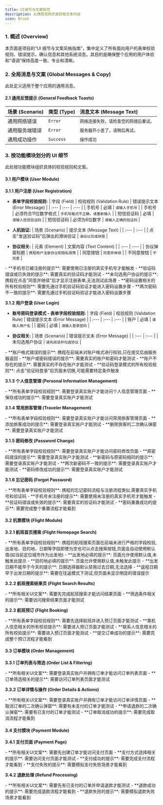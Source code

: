 ```yaml
---
title: UI细节与文案规范
description: 从携程官网页面获取文本内容
icon: Brush
---
```


### 1. 概述 (Overview)

本页面是项目的“UI 细节与文案风格指南”，集中定义了所有面向用户的表单校验规则、错误提示、确认信息和其他系统消息。其目的是确保整个应用的用户体验和“语调”保持高度一致、专业和清晰。

### 2. 全局消息与文案 (Global Messages & Copy)

此处定义适用于整个应用的通用消息。

#### 2.1 通用反馈提示 (General Feedback Toasts)

| 场景 (Scenario) | 类型 (Type) | 消息文本 (Message Text)                |
| :-------------- | :---------- | :------------------------------------- |
| 通用网络错误    | `Error`     | `网络连接失败，请检查您的网络后重试。` |
| 通用服务端错误  | `Error`     | `服务器开小差了，请稍后再试。`         |
| 通用成功操作    | `Success`   | `操作成功`                             |

### 3. 按功能模块划分的 UI 细节

此处按功能模块组织具体的校验规则和文案。

#### 3.1 用户模块 (User Module)

**3.1.1 用户注册 (User Registration)**

-   **表单字段校验规则:**
    | 字段 (Field) | 校验规则 (Validation Rule) | 错误提示文本 (Error Message) |
    | :--- | :--- | :--- |
    | 手机号 | 必填 | `请输入手机号` |
    | 手机号 | 必须符合11位数字格式 | `手机号格式不正确，请重新输入` |
    | 短信验证码 | 必填 | `请输入短信验证码` |
    | 短信验证码 | 必须为6位数字 | `请输入正确的验证码` |

-   **人机验证:**
    | 场景 (Scenario) | 提示文本 (Message Text) |
    | :--- | :--- |
    | 点击"发送验证码"后弹出的滑块验证 | `滑动以完成拼图` |

-   **协议相关:**
    | 元素 (Element) | 文案内容 (Text Content) |
    | :--- | :--- |
    | 协议弹窗标题 | `携程用户注册协议和隐私政策` |
    | 同意按钮 | `同意并继续` |
    | 不同意按钮 | `不同意` |

<Callout title="无法获取" type="error">
  - **手机号已被注册的提示**: 需要使用已注册的真实手机号才能触发
  - **验证码错误或已失效的提示**: 需要真实的验证码才能测试
  - **未勾选用户协议的提示**: 携程在点击"同意并继续"后才显示注册表单,无法测试此场景
  - **密码设置相关的所有校验规则**: 需要先通过手机验证码验证才能进入密码设置步骤
  - **两次密码不一致的提示**: 需要先通过手机验证码验证才能进入密码设置步骤
</Callout>

**3.1.2 用户登录 (User Login)**

-   **账号密码登录模式 - 表单字段校验规则:**
    | 字段 (Field) | 校验规则 (Validation Rule) | 错误提示文本 (Error Message) |
    | :--- | :--- | :--- |
    | 账户 | 必填 | `请输入用户名` |
    | 密码 | 必填 | `请输入登录密码` |

-   **协议相关:**
    | 场景 (Scenario) | 错误提示文本 (Error Message) |
    | :--- | :--- |
    | 未勾选用户协议 | `请先阅读并勾选协议` |

<Callout title="无法获取" type="error">
  - **账户格式错误的提示**: 携程在前端未对账户格式进行校验,只在提交后由服务器返回
  - **账户或密码错误的提示**: 需要真实的账户和密码才能测试
  - **账户不存在的提示**: 需要真实的不存在账户才能测试
  - **验证码登录模式的所有校验规则**: 点击"验证码登录"后页面未切换,可能需要特定条件触发
</Callout>

**3.1.3 个人信息管理 (Personal Information Management)**

<Callout title="无法获取" type="error">
  - **所有表单字段校验规则**: 需要登录真实账户才能访问个人信息管理页面
  - **保存成功的提示**: 需要登录真实账户才能测试
</Callout>

**3.1.4 常用旅客管理 (Traveler Management)**

<Callout title="无法获取" type="error">
  - **所有表单字段校验规则**: 需要登录真实账户才能访问常用旅客管理页面
  - **添加旅客成功的提示**: 需要登录真实账户才能测试
  - **删除旅客的二次确认弹窗**: 需要登录真实账户才能测试
</Callout>

**3.1.5 密码修改 (Password Change)**

<Callout title="无法获取" type="error">
  - **所有表单字段校验规则**: 需要登录真实账户才能访问密码修改页面
  - **原密码错误的提示**: 需要登录真实账户才能测试
  - **新密码与原密码相同的提示**: 需要登录真实账户才能测试
  - **两次新密码不一致的提示**: 需要登录真实账户才能测试
  - **密码修改成功的提示**: 需要登录真实账户才能测试
</Callout>

**3.1.6 忘记密码 (Forgot Password)**

<Callout title="无法获取" type="error">
  - **所有表单字段校验规则**: 携程的忘记密码流程与注册流程类似,需要真实手机号和验证码
  - **手机号未注册的提示**: 需要使用未注册的真实手机号才能触发
  - **验证码错误或失效的提示**: 需要真实的验证码才能测试
  - **密码重置成功的提示**: 需要完成整个重置流程才能看到
</Callout>

#### **3.2 机票模块 (Flight Module)**

**3.2.1 航班首页搜索 (Flight Homepage Search)**

<Callout title="无法获取" type="error">
  - **所有表单字段校验规则**: 携程的航班搜索页面在前端未进行严格的字段校验,出发地、目的地、日期等字段即使为空也可以点击搜索按钮,页面会自动使用默认值(如当前定位城市作为出发地)
  - **出发地必填的提示**: 页面允许使用默认值,未触发此提示
  - **目的地必填的提示**: 页面允许使用默认值,未触发此提示
  - **出发日期不能早于今天的提示**: 日期选择器默认禁用过去日期,无法选择
  - **返程日期早于出发日期的提示**: 需要在往返模式下测试,但页面未显示明显的错误提示
</Callout>

**3.2.2 航班搜索结果页 (Flight Search Results)**

<Callout title="无法获取" type="error">
  - **所有相关UI文案**: 需要先完成航班搜索才能访问结果页面
  - **筛选条件相关的提示**: 需要访问搜索结果页面才能测试
</Callout>

**3.2.3 航班预订 (Flight Booking)**

<Callout title="无法获取" type="error">
  - **所有表单字段校验规则**: 需要先选择航班并进入预订页面才能测试
  - **乘机人信息相关的所有校验提示**: 需要进入预订页面才能测试
  - **联系人信息相关的所有校验提示**: 需要进入预订页面才能测试
  - **提交订单成功的提示**: 需要完成整个预订流程才能看到
</Callout>

#### **3.3 订单模块 (Order Management)**

**3.3.1 订单列表与筛选 (Order List & Filtering)**

<Callout title="无法获取" type="error">
  - **所有相关UI文案**: 需要登录真实账户并拥有订单才能访问订单列表页面
  - **订单筛选相关的提示**: 需要访问订单列表页面才能测试
</Callout>

**3.3.2 订单详情与操作 (Order Details & Actions)**

<Callout title="无法获取" type="error">
  - **所有相关UI文案**: 需要登录真实账户并拥有订单才能访问订单详情页面
  - **取消订单的二次确认弹窗**: 需要有未支付的订单才能测试
  - **申请退款的二次确认弹窗**: 需要有已支付的订单才能测试
  - **订单取消成功的提示**: 需要完成取消流程才能看到
</Callout>

#### **3.4 支付模块 (Payment Module)**

**3.4.1 支付页面 (Payment Page)**

<Callout title="无法获取" type="error">
  - **所有相关UI文案**: 需要先创建订单才能访问支付页面
  - **支付方式选择相关的提示**: 需要访问支付页面才能测试
  - **支付成功的提示**: 需要完成支付流程才能看到
  - **支付失败的提示**: 需要模拟支付失败场景才能看到
</Callout>

**3.4.2 退款处理 (Refund Processing)**

<Callout title="无法获取" type="error">
  - **所有相关UI文案**: 需要先有已支付的订单并申请退款才能测试
  - **退款成功的提示**: 需要完成退款流程才能看到
  - **退款失败的提示**: 需要模拟退款失败场景才能看到
</Callout>
